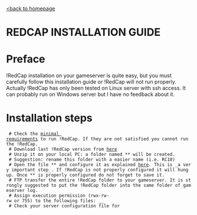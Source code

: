 [http://code.google.com/p/redcap/ <back to homepage]
=REDCAP INSTALLATION GUIDE=

= Preface =
!RedCap installation on your gameserver is quite easy, but you must carefully follow this installation guide or !RedCap will not run properly.
Actually !RedCap has only been tested on Linux server with ssh access. It can probably run on Windows server but I have no feedback about it.

=Installation steps=
  # Check the [http://code.google.com/p/redcap/w/edit/RedCap minimal requirements] to run !RedCap. If they are not satisfied you cannot run the !RedCap.
  # Download last !RedCap version from [http://code.google.com/p/redcap/downloads/list here]
  # Unzip it on your local PC: a folder named *{{{Redcap_1.0_Beta_(yyyymmdd)}}}* will be created.
  # Suggestion: rename this folder with a easier name (i.e. RC10)
  # Open the file *{{{M_CONF.py}}}* and configure it as explained [http://code.google.com/p/redcap/wiki/RedCap_config_file here]. This is _a very important step_. If !RedCap is not properly configured it will hung up. Once *{{{M_CONF.py}}}* is properly configured do not forget to save it.
  # FTP transfer the entire !RedCap folder to your gameserver. It is strongly suggested to put the !RedCap folder into the same folder of gameserver log.
  # Assign execution permission (rwx-rw-rw or 755) to the following files: _{{{S_start.sh, S_prestart.sh, S_full_restart.sh}}}_
  # Check your server configuration file for